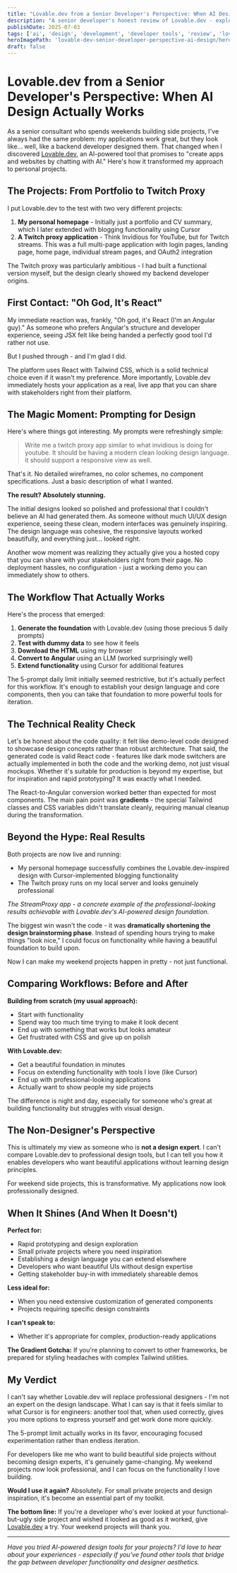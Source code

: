 ```yaml
---
title: "Lovable.dev from a Senior Developer's Perspective: When AI Design Actually Works"
description: "A senior developer's honest review of Lovable.dev - exploring how AI-powered design tools are finally delivering on their promises and changing the development landscape."
publishDate: 2025-07-03
tags: ['ai', 'design', 'development', 'developer tools', 'review', 'lovable.dev']
heroImagePath: 'lovable-dev-senior-developer-perspective-ai-design/hero.jpg'
draft: false
---
```



<AutoOptimizedImage
    src={heroImage}
    alt="AI-powered design transformation - from plain wireframes to beautiful modern UI designs with AI brain icon showing the transformation process"
    loading="eager"
/>

# Lovable.dev from a Senior Developer's Perspective: When AI Design Actually Works

As a senior consultant who spends weekends building side projects, I've always had the same problem: my applications work great, but they look like... well, like a backend developer designed them. That changed when I discovered [Lovable.dev](https://lovable.dev), an AI-powered tool that promises to "create apps and websites by chatting with AI." Here's how it transformed my approach to personal projects.

## The Projects: From Portfolio to Twitch Proxy

I put Lovable.dev to the test with two very different projects:

1. **My personal homepage** - Initially just a portfolio and CV summary, which I later extended with blogging functionality using Cursor
2. **A Twitch proxy application** - Think Invidious for YouTube, but for Twitch streams. This was a full multi-page application with login pages, landing page, home page, individual stream pages, and OAuth2 integration

The Twitch proxy was particularly ambitious - I had built a functional version myself, but the design clearly showed my backend developer origins.

## First Contact: "Oh God, It's React"

My immediate reaction was, frankly, "Oh god, it's React (I'm an Angular guy)." As someone who prefers Angular's structure and developer experience, seeing JSX felt like being handed a perfectly good tool I'd rather not use.

But I pushed through - and I'm glad I did.

The platform uses React with Tailwind CSS, which is a solid technical choice even if it wasn't my preference. More importantly, Lovable.dev immediately hosts your application as a real, live app that you can share with stakeholders right from their platform.

## The Magic Moment: Prompting for Design

Here's where things got interesting. My prompts were refreshingly simple:

> Write me a twitch proxy app similar to what invidious is doing for youtube. It should be having a modern clean looking design language. it should support a responsive view as well.

That's it. No detailed wireframes, no color schemes, no component specifications. Just a basic description of what I wanted.

**The result? Absolutely stunning.**

The initial designs looked so polished and professional that I couldn't believe an AI had generated them. As someone without much UI/UX design experience, seeing these clean, modern interfaces was genuinely inspiring. The design language was cohesive, the responsive layouts worked beautifully, and everything just... looked right.

Another wow moment was realizing they actually give you a hosted copy that you can share with your stakeholders right from their page. No deployment hassles, no configuration - just a working demo you can immediately show to others.

## The Workflow That Actually Works

Here's the process that emerged:

1. **Generate the foundation** with Lovable.dev (using those precious 5 daily prompts)
2. **Test with dummy data** to see how it feels
3. **Download the HTML** using my browser
4. **Convert to Angular** using an LLM (worked surprisingly well)
5. **Extend functionality** using Cursor for additional features

The 5-prompt daily limit initially seemed restrictive, but it's actually perfect for this workflow. It's enough to establish your design language and core components, then you can take that foundation to more powerful tools for iteration.

## The Technical Reality Check

Let's be honest about the code quality: it felt like demo-level code designed to showcase design concepts rather than robust architecture. That said, the generated code is valid React code - features like dark mode switchers are actually implemented in both the code and the working demo, not just visual mockups. Whether it's suitable for production is beyond my expertise, but for inspiration and rapid prototyping? It was exactly what I needed.

The React-to-Angular conversion worked better than expected for most components. The main pain point was **gradients** - the special Tailwind classes and CSS variables didn't translate cleanly, requiring manual cleanup during the transformation.

## Beyond the Hype: Real Results

Both projects are now live and running:

- My personal homepage successfully combines the Lovable.dev-inspired design with Cursor-implemented blogging functionality
- The Twitch proxy runs on my local server and looks genuinely professional

<AutoOptimizedImage
    src={streamproxyImage}
    alt="StreamProxy app homepage showing modern, professional design with clean purple gradient background, featuring privacy-focused Twitch streaming with clean interface and distraction-free viewing experience"
/>

_The StreamProxy app - a concrete example of the professional-looking results achievable with Lovable.dev's AI-powered design foundation._

The biggest win wasn't the code - it was **dramatically shortening the design brainstorming phase**. Instead of spending hours trying to make things "look nice," I could focus on functionality while having a beautiful foundation to build upon.

Now I can make my weekend projects happen in pretty - not just functional.

## Comparing Workflows: Before and After

**Building from scratch (my usual approach):**

- Start with functionality
- Spend way too much time trying to make it look decent
- End up with something that works but looks amateur
- Get frustrated with CSS and give up on polish

**With Lovable.dev:**

- Get a beautiful foundation in minutes
- Focus on extending functionality with tools I love (like Cursor)
- End up with professional-looking applications
- Actually want to show people my side projects

The difference is night and day, especially for someone who's great at building functionality but struggles with visual design.

## The Non-Designer's Perspective

This is ultimately my view as someone who is **not a design expert**. I can't compare Lovable.dev to professional design tools, but I can tell you how it enables developers who want beautiful applications without learning design principles.

For weekend side projects, this is transformative. My applications now look professionally designed.

## When It Shines (And When It Doesn't)

**Perfect for:**

- Rapid prototyping and design exploration
- Small private projects where you need inspiration
- Establishing a design language you can extend elsewhere
- Developers who want beautiful UIs without design expertise
- Getting stakeholder buy-in with immediately shareable demos

**Less ideal for:**

- When you need extensive customization of generated components
- Projects requiring specific design constraints

**I can't speak to:**

- Whether it's appropriate for complex, production-ready applications

**The Gradient Gotcha:** If you're planning to convert to other frameworks, be prepared for styling headaches with complex Tailwind utilities.

## My Verdict

I can't say whether Lovable.dev will replace professional designers - I'm not an expert on the design landscape. What I can say is that it feels similar to what Cursor is for engineers: another tool that, when used correctly, gives you more options to express yourself and get work done more quickly.

The 5-prompt limit actually works in its favor, encouraging focused experimentation rather than endless iteration.

For developers like me who want to build beautiful side projects without becoming design experts, it's genuinely game-changing. My weekend projects now look professional, and I can focus on the functionality I love building.

**Would I use it again?** Absolutely. For small private projects and design inspiration, it's become an essential part of my toolkit.

**The bottom line:** If you're a developer who's ever looked at your functional-but-ugly side project and wished it looked as good as it worked, give [Lovable.dev](https://lovable.dev) a try. Your weekend projects will thank you.

---

_Have you tried AI-powered design tools for your projects? I'd love to hear about your experiences - especially if you've found other tools that bridge the gap between developer functionality and designer aesthetics._
